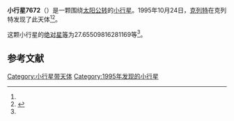 {{Infobox planet
| bgcolour = #FFFFC0
| name = 7672 Hawking
| symbol = 
| image = 
| caption = 
| discovery = yes
| discovery_ref = 
| discoverer = [[克列特|克列特]]
| discovery_site = [[克列特|克列特]] 
| discovered = 1995年10月24日
| designations = yes
| mp_name = 
| named_after = 
| alt_names = 1995 UO2/ 1978 UD8
| mp_category = [[主带小行星|主带小行星]]
| orbit_ref = <ref name="a">[http://ssd.jpl.nasa.gov/sbdb.cgi?sstr=7672 7672 Hawking] {{Wayback|url=http://ssd.jpl.nasa.gov/sbdb.cgi?sstr=7672 |date=20201124025114 }}，小行星數據庫瀏覽器（JPL Small-Body Database Browser）－[[美国国家航空航天局|美国国家航空航天局]]喷气推进实验室</ref>
| epoch = 2456400.5 (2013年4月18日更新)
| aphelion = {{convert|2.416337329160026|AU|km|3|abbr=on|lk=out}}
| perihelion = {{convert|2.088798068875324|AU|km|3|abbr=on}}
| semimajor = {{convert|2.252567699017675|AU|km|3|abbr=on}}
| eccentricity = 0.072703533
| period = 1234.852841 [[日|日]]<br />3.38[[儒略年|儒略年]]
| avg_speed = 
| inclination = 6.884010334962478
| asc_node = 22.34078442050998
| mean_anomaly = 
| arg_peri = 27.65509816281169
| satellites = 
| physical_characteristics = yes
| dimensions = 
| mass = 
| density = 
| surface_grav = 
| escape_velocity = 
| sidereal_day = 
| axial_tilt = 
| pole_ecliptic_lat = 
| pole_ecliptic_lon = 
| albedo = 
| temperatures= 
| temp_name1 = 
| mean_temp_1 = 
| max_temp_1 = 
| temp_name2 = 
| max_temp_2 = 
| spectral_type = 
| abs_magnitude = 27.65509816281169
}}

'''小行星7672'''（{{lang-en|7672 Hawking}}）是一颗围绕[[太阳|太阳]][[公转|公转]]的[[小行星|小行星]]。1995年10月24日，[[克列特|克列特]]在克列特发现了此天体<ref name="a" /><ref>{{cite news|title=小行星列表|url=http://cfa-www.harvard.edu/iau/lists/NumberedMPs.txt|accessdate=2013-07-08|newspaper=哈佛大学|archive-date=2008-05-17|archive-url=https://web.archive.org/web/20080517010638/http://cfa-www.harvard.edu/iau/lists/NumberedMPs.txt|dead-url=no}}</ref>。

这颗小行星的[[绝对星等|绝对星等]]为27.65509816281169等<ref name="a" />。

==参考文献==
{{reflist}}
{{Minor Planet Number|[[小行星7671|小行星7671]]|[[小行星7673|小行星7673]]}}

{{小天体}}

[[Category:小行星带天体|Category:小行星带天体]]
[[Category:1995年发现的小行星|Category:1995年发现的小行星]]

{{asteroid-stub}}
